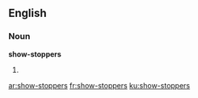 ==English==

===Noun===
'''show-stoppers'''

# {{plural of|show-stopper}}

[[ar:show-stoppers]]
[[fr:show-stoppers]]
[[ku:show-stoppers]]